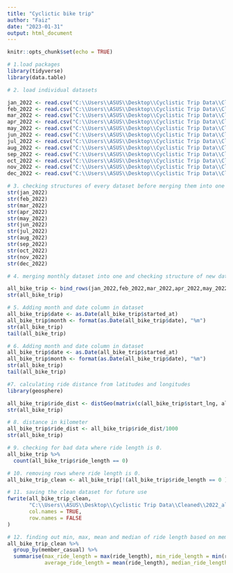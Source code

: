 ---
title: "Cyclictic bike trip"
author: "Faiz"
date: "2023-01-31"
output: html_document
---

```{r setup, include=FALSE}
knitr::opts_chunk$set(echo = TRUE)
```
```{r}
# 1.load packages
library(tidyverse)
library(data.table)
```

```{r}
# 2. load individual datasets

jan_2022 <- read.csv("C:\\Users\\ASUS\\Desktop\\Cyclistic Trip Data\\Cleaned\\202201-divvy-tripdata.csv")
feb_2022 <- read.csv("C:\\Users\\ASUS\\Desktop\\Cyclistic Trip Data\\Cleaned\\202202-divvy-tripdata.csv")
mar_2022 <- read.csv("C:\\Users\\ASUS\\Desktop\\Cyclistic Trip Data\\Cleaned\\202203-divvy-tripdata.csv")
apr_2022 <- read.csv("C:\\Users\\ASUS\\Desktop\\Cyclistic Trip Data\\Cleaned\\202204-divvy-tripdata.csv")
may_2022 <- read.csv("C:\\Users\\ASUS\\Desktop\\Cyclistic Trip Data\\Cleaned\\202205-divvy-tripdata.csv")
jun_2022 <- read.csv("C:\\Users\\ASUS\\Desktop\\Cyclistic Trip Data\\Cleaned\\202206-divvy-tripdata.csv")
jul_2022 <- read.csv("C:\\Users\\ASUS\\Desktop\\Cyclistic Trip Data\\Cleaned\\202207-divvy-tripdata.csv")
aug_2022 <- read.csv("C:\\Users\\ASUS\\Desktop\\Cyclistic Trip Data\\Cleaned\\202208-divvy-tripdata.csv")
sep_2022 <- read.csv("C:\\Users\\ASUS\\Desktop\\Cyclistic Trip Data\\Cleaned\\202209-divvy-tripdata.csv")
oct_2022 <- read.csv("C:\\Users\\ASUS\\Desktop\\Cyclistic Trip Data\\Cleaned\\202210-divvy-tripdata.csv")
nov_2022 <- read.csv("C:\\Users\\ASUS\\Desktop\\Cyclistic Trip Data\\Cleaned\\202211-divvy-tripdata.csv")
dec_2022 <- read.csv("C:\\Users\\ASUS\\Desktop\\Cyclistic Trip Data\\Cleaned\\202212-divvy-tripdata.csv")

```

```{r}
# 3. checking structures of every dataset before merging them into one large dataset
str(jan_2022)
str(feb_2022)
str(mar_2022)
str(apr_2022)
str(may_2022)
str(jun_2022)
str(jul_2022)
str(aug_2022)
str(sep_2022)
str(oct_2022)
str(nov_2022)
str(dec_2022)

```

```{r}
# 4. merging monthly dataset into one and checking structure of new dataset created

all_bike_trip <- bind_rows(jan_2022,feb_2022,mar_2022,apr_2022,may_2022,jun_2022,jul_2022,aug_2022,sep_2022,oct_2022,nov_2022,dec_2022)
str(all_bike_trip)

```

```{r}
# 5. Adding month and date column in dataset
all_bike_trip$date <- as.Date(all_bike_trip$started_at)
all_bike_trip$month <- format(as.Date(all_bike_trip$date), "%m")
str(all_bike_trip)
tail(all_bike_trip)

```

```{r}
# 6. Adding month and date column in dataset
all_bike_trip$date <- as.Date(all_bike_trip$started_at)
all_bike_trip$month <- format(as.Date(all_bike_trip$date), "%m")
str(all_bike_trip)
tail(all_bike_trip)

```

```{r}
#7. calculating ride distance from latitudes and longitudes
library(geosphere)

all_bike_trip$ride_dist <- distGeo(matrix(c(all_bike_trip$start_lng, all_bike_trip$start_lat),ncol = 2), matrix(c(all_bike_trip$end_lng,all_bike_trip$end_lat),ncol=2))
str(all_bike_trip)

```

```{r}
# 8. distance in kilometer
all_bike_trip$ride_dist <- all_bike_trip$ride_dist/1000
str(all_bike_trip)

```

```{r}
# 9. checking for bad data where ride length is 0.
all_bike_trip %>% 
  count(all_bike_trip$ride_length == 0)

```

```{r}
# 10. removing rows where ride length is 0.
all_bike_trip_clean <- all_bike_trip[!(all_bike_trip$ride_length == 0 ),]

```

```{r}
# 11. saving the clean dataset for future use
fwrite(all_bike_trip_clean, 
       "C:\\Users\\ASUS\\Desktop\\Cyclistic Trip Data\\Cleaned\\2022_all_bike_trip_clean.csv",
       col.names = TRUE,
       row.names = FALSE
)
```

```{r}
# 12. finding out min, max, mean and median of ride length based on member type
all_bike_trip_clean %>% 
  group_by(member_casual) %>% 
  summarise(max_ride_length = max(ride_length), min_ride_length = min(ride_length),
            average_ride_length = mean(ride_length), median_ride_length = median(ride_length))

```

